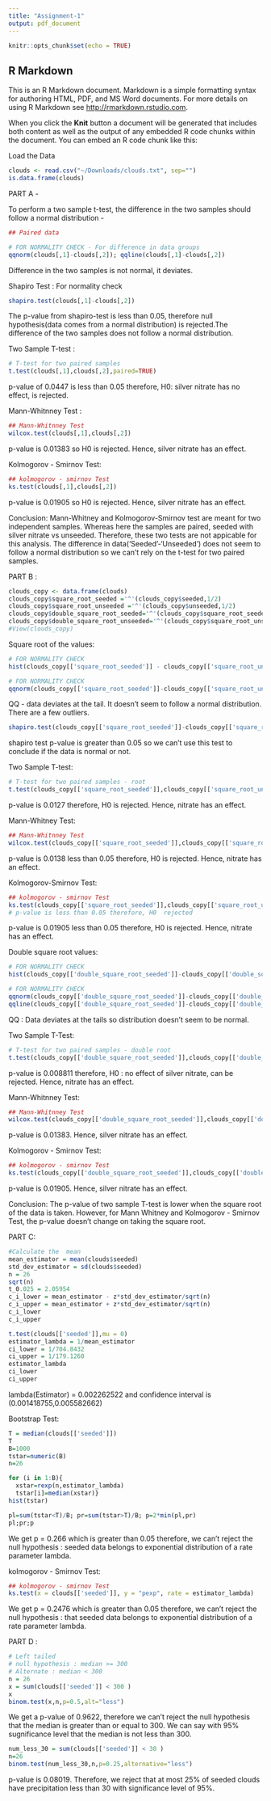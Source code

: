 ```yaml
---
title: "Assignment-1"
output: pdf_document
---
```


```r
knitr::opts_chunk$set(echo = TRUE)
```

## R Markdown

This is an R Markdown document. Markdown is a simple formatting syntax for authoring HTML, PDF, and MS Word documents. For more details on using R Markdown see <http://rmarkdown.rstudio.com>.

When you click the **Knit** button a document will be generated that includes both content as well as the output of any embedded R code chunks within the document. You can embed an R code chunk like this:


Load the Data
```r
clouds <- read.csv("~/Downloads/clouds.txt", sep="")
is.data.frame(clouds)

```


PART A - 

To perform a two sample t-test, the difference in the two samples should follow a normal distribution - 
```r
## Paired data

# FOR NORMALITY CHECK - For difference in data groups
qqnorm(clouds[,1]-clouds[,2]); qqline(clouds[,1]-clouds[,2])

```
Difference in the two samples is not normal, it deviates.

Shapiro Test : 
For normality check
```r
shapiro.test(clouds[,1]-clouds[,2])
```
The p-value from shapiro-test is less than 0.05, therefore null hypothesis(data comes from a normal distribution) is rejected.The difference of the two samples does not follow a normal distribution.

Two Sample T-test : 

```r
# T-test for two paired samples
t.test(clouds[,1],clouds[,2],paired=TRUE)

```
p-value of 0.0447 is less than 0.05 therefore, H0: silver nitrate has no effect, is rejected.

Mann-Whitnney Test :

```r
## Mann-Whitnney Test
wilcox.test(clouds[,1],clouds[,2])
```
p-value is 0.01383 so H0 is rejected. Hence, silver nitrate has an effect. 

Kolmogorov - Smirnov Test:

```r
## kolmogorov - smirnov Test
ks.test(clouds[,1],clouds[,2])
```
p-value is 0.01905 so H0 is rejected. Hence, silver nitrate has an effect.

Conclusion: 
Mann-Whitney and Kolmogorov-Smirnov test are meant for two independent samples. Whereas here the samples are paired, seeded with silver nitrate vs unseeded. Therefore, these two tests are not appicable for this analysis. The difference in data('Seeded'-'Unseeded') does not seem to follow a normal distribution so we can't rely on the t-test for two paired samples.

PART B :

```r

clouds_copy <- data.frame(clouds)
clouds_copy$square_root_seeded ='^'(clouds_copy$seeded,1/2)
clouds_copy$square_root_unseeded ='^'(clouds_copy$unseeded,1/2)
clouds_copy$double_square_root_seeded='^'(clouds_copy$square_root_seeded,1/2)
clouds_copy$double_square_root_unseeded='^'(clouds_copy$square_root_unseeded,1/2)
#View(clouds_copy)

```


Square root of the values: 

```r
# FOR NORMALITY CHECK
hist(clouds_copy[['square_root_seeded']] - clouds_copy[['square_root_unseeded']],main="Square root of seeded - Square root of unseeded")

```
```r
# FOR NORMALITY CHECK
qqnorm(clouds_copy[['square_root_seeded']]-clouds_copy[['square_root_unseeded']]); qqline(clouds_copy[['square_root_seeded']]-clouds_copy[['square_root_unseeded']])
```

QQ - data deviates at the tail. It doesn't seem to follow a normal distribution. There are a few outliers.

```r
shapiro.test(clouds_copy[['square_root_seeded']]-clouds_copy[['square_root_unseeded']])

```
shapiro test p-value is greater than 0.05 so we can't use this test to conclude if the data is normal or not.

Two Sample T-test:
```r
# T-test for two paired samples - root
t.test(clouds_copy[['square_root_seeded']],clouds_copy[['square_root_unseeded']],paired=TRUE)

```
p-value is 0.0127 therefore, H0 is rejected. Hence, nitrate has an effect.

Mann-Whitney Test:
```r
## Mann-Whitnney Test
wilcox.test(clouds_copy[['square_root_seeded']],clouds_copy[['square_root_unseeded']])
```
p-value is 0.0138 less than 0.05 therefore, H0 is  rejected. Hence, nitrate has an effect. 

Kolmogorov-Smirnov Test:
```r
## kolmogorov - smirnov Test
ks.test(clouds_copy[['square_root_seeded']],clouds_copy[['square_root_unseeded']])
# p-value is less than 0.05 therefore, H0  rejected

```
p-value is 0.01905 less than 0.05 therefore, H0 is  rejected. Hence, nitrate has an effect.


Double square root values:

```r
# FOR NORMALITY CHECK
hist(clouds_copy[['double_square_root_seeded']]-clouds_copy[['double_square_root_unseeded']],main='Seeded - Unseeded')

```
```r
# FOR NORMALITY CHECK
qqnorm(clouds_copy[['double_square_root_seeded']]-clouds_copy[['double_square_root_unseeded']])
qqline(clouds_copy[['double_square_root_seeded']]-clouds_copy[['double_square_root_unseeded']])
```
QQ : Data deviates at the tails so distribution doesn't seem to be normal.

Two Sample T-Test:
```r
# T-test for two paired samples - double root
t.test(clouds_copy[['double_square_root_seeded']],clouds_copy[['double_square_root_unseeded']],paired=TRUE)
```
p-value is 0.008811 therefore, H0 : no effect of silver nitrate, can be rejected. Hence, nitrate has an effect. 

Mann-Whitnney Test:
```r
## Mann-Whitnney Test
wilcox.test(clouds_copy[['double_square_root_seeded']],clouds_copy[['double_square_root_unseeded']])
```
p-value is 0.01383. Hence, silver nitrate has an effect. 

Kolmogorov - Smirnov Test:
```r
## kolmogorov - smirnov Test
ks.test(clouds_copy[['double_square_root_seeded']],clouds_copy[['double_square_root_unseeded']])

```
p-value is 0.01905. Hence, silver nitrate has an effect. 

Conclusion:
The p-value of two sample T-test is lower when the square root of the data is taken. However, for Mann Whitney and Kolmogorov - Smirnov Test, the p-value doesn't change on taking the square root.


PART C:

```r
#Calculate the  mean
mean_estimator = mean(clouds$seeded)
std_dev_estimator = sd(clouds$seeded)
n = 26
sqrt(n)
t_0.025 = 2.05954 
c_i_lower = mean_estimator - z*std_dev_estimator/sqrt(n)
c_i_upper = mean_estimator + z*std_dev_estimator/sqrt(n)
c_i_lower
c_i_upper

```

```r
t.test(clouds[['seeded']],mu = 0)
estimator_lambda = 1/mean_estimator
ci_lower = 1/704.8432
ci_upper = 1/179.1260
estimator_lambda
ci_lower
ci_upper
```
lambda(Estimator) =  0.002262522 and confidence interval is (0.001418755,0.005582662) 

Bootstrap Test:
```r
T = median(clouds[['seeded']])
T
B=1000
tstar=numeric(B)
n=26

for (i in 1:B){
  xstar=rexp(n,estimator_lambda)
  tstar[i]=median(xstar)}
hist(tstar)


```

```r
pl=sum(tstar<T)/B; pr=sum(tstar>T)/B; p=2*min(pl,pr)
pl;pr;p
```
We get p = 0.266 which is greater than 0.05 therefore, we can't reject the null hypothesis : seeded data belongs to exponential distribution of a rate parameter lambda.

kolmogorov - Smirnov Test:
```r
## kolmogorov - smirnov Test
ks.test(x = clouds[['seeded']], y = "pexp", rate = estimator_lambda)
```
We get p = 0.2476 which is greater than 0.05 therefore, we can't reject the null hypothesis : that seeded data belongs to exponential distribution of a rate parameter lambda.


PART D : 
```r
# Left tailed
# null hypothesis : median >= 300
# Alternate : median < 300
n = 26
x = sum(clouds[['seeded']] < 300 )
x
binom.test(x,n,p=0.5,alt="less")
```
We get a p-value of 0.9622, therefore we can't reject the null hypothesis that the median is greater than or equal to 300. We can say with 95% sugnificance level that the median is not less than 300.

```r
num_less_30 = sum(clouds[['seeded']] < 30 )
n=26
binom.test(num_less_30,n,p=0.25,alternative="less")
```

p-value is 0.08019. Therefore, we reject that at most 25% of seeded clouds have precipitation less than 30 with significance level of 95%.

